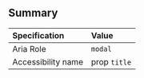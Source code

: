 ## Summary

| Specification      | Value        |
| :----------------- | :----------- |
| Aria Role          | `modal`      |
| Accessibility name | prop `title` |
